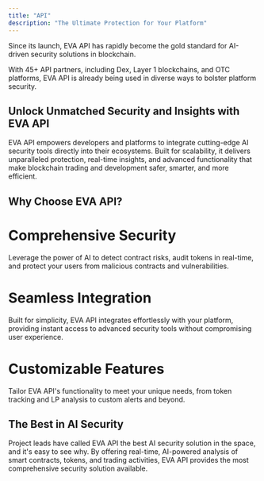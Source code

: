 ```yaml
---
title: "API"
description: "The Ultimate Protection for Your Platform"
---
```


<Card>
<Card>
Since its launch, EVA API has rapidly become the gold standard for AI-driven security solutions in blockchain.

With 45+ API partners, including Dex, Layer 1 blockchains, and OTC platforms, EVA API is already being used in diverse ways to bolster platform security.

<Card>
<h2 style={{color: '#bf1e2e', textAlign: 'center'}}>Unlock Unmatched Security and Insights with EVA API</h2>
EVA API empowers developers and platforms to integrate cutting-edge AI security tools directly into their ecosystems. Built for scalability, it delivers unparalleled protection, real-time insights, and advanced functionality that make blockchain trading and development safer, smarter, and more efficient.
</Card>

<h2 style={{color: '#bf1e2e'}}>Why Choose EVA API?</h2>

<Columns col={3}>
<Card>
<h1 style={{color: '#f7941d'}}>Comprehensive Security</h1>
Leverage the power of AI to detect contract risks, audit tokens in real-time, and protect your users from malicious contracts and vulnerabilities.
</Card>
<Card>
<h1 style={{color: '#f7941d'}}>Seamless Integration</h1>
Built for simplicity, EVA API integrates effortlessly with your platform, providing instant access to advanced security tools without compromising user experience.
</Card>
<Card>
<h1 style={{color: '#f7941d'}}>Customizable Features</h1>
Tailor EVA API's functionality to meet your unique needs, from token tracking and LP analysis to custom alerts and beyond.
</Card>
</Columns>

<h2 style={{color: '#bf1e2e'}}>The Best in AI Security</h2>


<Card>
Project leads have called EVA API the best AI security solution in the space, and it's easy to see why. By offering real-time, AI-powered analysis of smart contracts, tokens, and trading activities, EVA API provides the most comprehensive security solution available.
</Card>

</Card>
</Card>